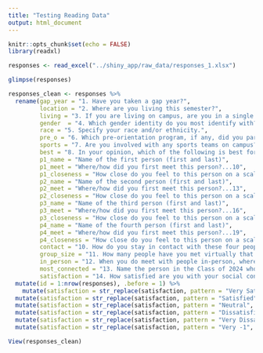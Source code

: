 ```yaml
---
title: "Testing Reading Data"
output: html_document
---
```


```r
knitr::opts_chunk$set(echo = FALSE)
library(readxl)
```

```r
responses <- read_excel("../shiny_app/raw_data/responses_1.xlsx")

glimpse(responses)

responses_clean <- responses %>%
  rename(gap_year = "1. Have you taken a gap year?",
         location = "2. Where are you living this semester?",
         living = "3. If you are living on campus, are you in a single or do you have suitemates?",
         gender  = "4. Which gender identity do you most identify with?",
         race = "5. Specify your race and/or ethnicity.",
         pre_o = "6. Which pre-orientation program, if any, did you participate in?",
         sports = "7. Are you involved with any sports teams on campus?",
         best = "8. In your opinion, which of the following is best for forming meaningful connections (even if this doesn’t match your own experience)?",
         p1_name = "Name of the first person (first and last)",
         p1_meet = "Where/how did you first meet this person?...10",
         p1_closeness = "How close do you feel to this person on a scale of 1 to 5?...11",
         p2_name = "Name of the second person (first and last)",
         p2_meet = "Where/how did you first meet this person?...13",
         p2_closeness = "How close do you feel to this person on a scale of 1 to 5?...14",
         p3_name = "Name of the third person (first and last)",
         p3_meet = "Where/how did you first meet this person?...16",
         p3_closeness = "How close do you feel to this person on a scale of 1 to 5?...17",
         p4_name = "Name of the fourth person (first and last)",
         p4_meet = "Where/how did you first meet this person?...19",
         p4_closeness = "How close do you feel to this person on a scale of 1 to 5?...20",
         contact = "10. How do you stay in contact with these four people? (If multiple options apply, please pick the primary one.)",
         group_size = "11. How many people have you met virtually that you now often meet up with in-person? (Please enter a single number)",
         in_person = "12. When you do meet with people in-person, where do you go or what do you do? (Please remember that this survey is completely anonymous and your answers will not be used to get you in trouble.)",
         most_connected = "13. Name the person in the Class of 2024 who you think is the most socially connected. (First and last name)",
         satisfaction = "14. How satisfied are you with your social connections with other first-year students at Harvard?") %>%
  mutate(id = 1:nrow(responses), .before = 1) %>%
    mutate(satisfaction = str_replace(satisfaction, pattern = "Very Satisfied", replacement = "2")) %>%
  mutate(satisfaction = str_replace(satisfaction, pattern = "Satisfied", replacement = "1")) %>%
  mutate(satisfaction = str_replace(satisfaction, pattern = "Neutral", replacement = "0")) %>%
  mutate(satisfaction = str_replace(satisfaction, pattern = "Dissatisfied", replacement = "-1")) %>%
  mutate(satisfaction = str_replace(satisfaction, pattern = "Very Dissatisfied", replacement = "-2")) %>%
  mutate(satisfaction = str_replace(satisfaction, pattern = "Very -1", replacement = "-2"))

View(responses_clean)
```

